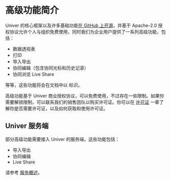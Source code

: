
# 高级功能简介

Univer 的核心框架以及许多基础功能[在 GitHub 上开源](https://github.com/dream-num/univer)，并基于 Apache-2.0 授权协议允许个人与组织免费使用，同时我们为企业用户提供了一系列高级功能，包括：

- 数据透视表
- 打印
- 导入导出
- 协同编辑（包含协同光标和历史记录）
- 协同浏览 Live Share

等等，这些功能将会在文档中以 <span className="mr-2"><TitleTag /></span> 标识。

高级功能基于 Univer 商业授权协议，可以免费使用，不过存在一些限制。如果你需要解锁限制，可以联系我们的销售团队以购买许可证。你可以在 [许可证](/guides/sheets/pro-features/license) 一章了解你是否需要许可证，以及如何获取和使用许可证。

## Univer 服务端

部分高级功能需要接入 Univer 的服务端，这些功能包括：

* 导入导出
* 协同编辑
* Live Share

请参考 [服务概述](/guides/sheets/pro-features/server/overview)。